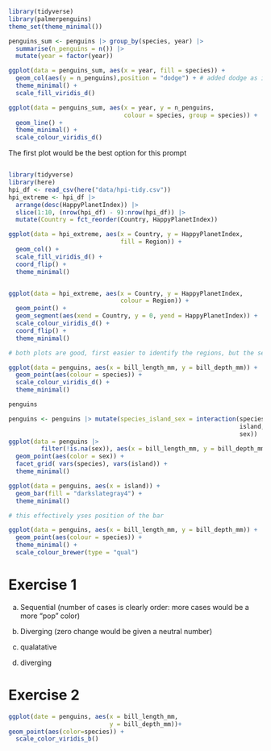 

```r
library(tidyverse)
library(palmerpenguins)
theme_set(theme_minimal())

penguins_sum <- penguins |> group_by(species, year) |>
  summarise(n_penguins = n()) |>
  mutate(year = factor(year))

ggplot(data = penguins_sum, aes(x = year, fill = species)) +
  geom_col(aes(y = n_penguins),position = "dodge") + # added dodge as it would be more effect for the baseline fo the vizual
  theme_minimal() +
  scale_fill_viridis_d()
```

```r

ggplot(data = penguins_sum, aes(x = year, y = n_penguins,
                                colour = species, group = species)) +
  geom_line() +
  theme_minimal() +
  scale_colour_viridis_d()
```

The first plot would be the best option for this prompt



```r

```


```r
library(tidyverse)
library(here)
hpi_df <- read_csv(here("data/hpi-tidy.csv"))
hpi_extreme <- hpi_df |>
  arrange(desc(HappyPlanetIndex)) |>
  slice(1:10, (nrow(hpi_df) - 9):nrow(hpi_df)) |>
  mutate(Country = fct_reorder(Country, HappyPlanetIndex))

ggplot(data = hpi_extreme, aes(x = Country, y = HappyPlanetIndex,
                               fill = Region)) +
  geom_col() +
  scale_fill_viridis_d() +
  coord_flip() +
  theme_minimal()


ggplot(data = hpi_extreme, aes(x = Country, y = HappyPlanetIndex,
                               colour = Region)) +
  geom_point() +
  geom_segment(aes(xend = Country, y = 0, yend = HappyPlanetIndex)) +
  scale_colour_viridis_d() +
  coord_flip() +
  theme_minimal()

# both plots are good, first easier to identify the regions, but the second one has better ink to data ratio
```

```r
ggplot(data = penguins, aes(x = bill_length_mm, y = bill_depth_mm)) +
  geom_point(aes(colour = species)) +
  scale_colour_viridis_d() +
  theme_minimal()
```

```r
penguins
```


```r
penguins <- penguins |> mutate(species_island_sex = interaction(species, 
                                                                island,
                                                                sex))
ggplot(data = penguins |>
         filter(!is.na(sex)), aes(x = bill_length_mm, y = bill_depth_mm)) +
  geom_point(aes(color = sex)) +
  facet_grid( vars(species), vars(island)) +
  theme_minimal()
```

```r
ggplot(data = penguins, aes(x = island)) +
  geom_bar(fill = "darkslategray4") +
  theme_minimal()

# this effectively yses position of the bar
```

```r

ggplot(data = penguins, aes(x = bill_length_mm, y = bill_depth_mm)) +
  geom_point(aes(colour = species)) +
  theme_minimal() +
  scale_colour_brewer(type = "qual")
```

# Exercise 1

a.
Sequential (number of cases is clearly order: more cases would be a more "pop" color)

b.
Diverging (zero change would be given a neutral number)

c.
qualatative 

d.
diverging 



# Exercise 2

```r
ggplot(date = penguins, aes(x = bill_length_mm,
                            y = bill_depth_mm))+
geom_point(aes(color=species)) +
  scale_color_viridis_b()
```





















